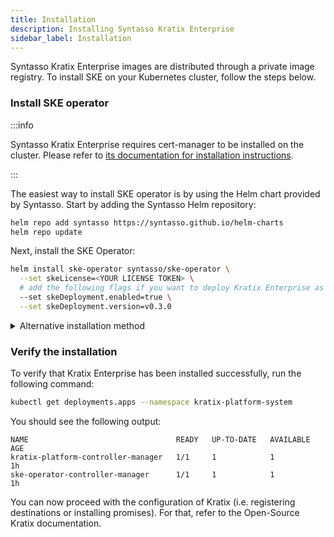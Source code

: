 ```yaml
---
title: Installation
description: Installing Syntasso Kratix Enterprise
sidebar_label: Installation
---
```


Syntasso Kratix Enterprise images are distributed through a private image registry. To
install SKE on your Kubernetes cluster, follow the steps below.

### Install SKE operator

:::info

Syntasso Kratix Enterprise requires cert-manager to be installed on the cluster. Please
refer to [its documentation for installation instructions](https://cert-manager.io/).

:::

The easiest way to install SKE operator is by using the Helm chart provided by
Syntasso. Start by adding the Syntasso Helm repository:

```bash
helm repo add syntasso https://syntasso.github.io/helm-charts
helm repo update
```

Next, install the SKE Operator:

```bash
helm install ske-operator syntasso/ske-operator \
  --set skeLicense=<YOUR LICENSE TOKEN> \
  # add the following flags if you want to deploy Kratix Enterprise as well
  --set skeDeployment.enabled=true \
  --set skeDeployment.version=v0.3.0
```

<details>
<summary>Alternative installation method</summary>

If you prefer not to use Helm, you can install the SKE operator by applying the
manifests directly.

First, create the namespace where the SKE operator will be installed:

```bash
kubectl create namespace kratix-platform-system
```

Then, create a secret with your license token:

```
kubectl create secret docker-registry syntasso-registry \
  --namespace=kratix-platform-system \
  --docker-server=ghcr.io \
  --docker-username=syntasso-pkg \
  --docker-password=<YOUR TOKEN>
```


The manifests are available in the [Syntasso Releases
Page](http://syntasso-enterprise-releases.s3-website.eu-west-2.amazonaws.com/#ske/ske-operator).
Find the latest release and apply it with `kubectl`:


```bash
kubectl apply -f http://s3.eu-west-2.amazonaws.com/syntasso-enterprise-releases/ske/ske-operator/v0.1.2/ske-operator-distribution.yaml
```

With the Operator in place, you can now install Kratix Enterprise by creating a
'Kratix' instance. Below is an example 'Kratix' instance definition:

```yaml
apiVersion: platform.syntasso.io/v1alpha1
kind: Kratix
metadata:
  name: kratix-example
spec:
  releasesBucket:
    name: # name of the bucket containing Kratix Enterprise releases; optional
    region: # region of the bucket; optional
    path: # subpath within the bucket; optional
  version: v0.3.0 # version of Kratix Enterprise to install; default to the latest release found in release bucket
```

You can save the 'Kratix' instance definition to a local file and apply with kubectl.
SKE operator will then install Kratix Enterprise and its necessary configurations.

By default, when `spec.releasesBucket` is not set, SKE operator will use the Syntasso Enterprise releases bucket.
Note that 'Kratix' is a cluster scoped and singleton resource.

Only one instance of Kratix can be installed in a cluster.

</details>

### Verify the installation

To verify that Kratix Enterprise has been installed successfully, run the following command:

```bash
kubectl get deployments.apps --namespace kratix-platform-system
```

You should see the following output:

```shell-session
NAME                                 READY   UP-TO-DATE   AVAILABLE   AGE
kratix-platform-controller-manager   1/1     1            1           1h
ske-operator-controller-manager      1/1     1            1           1h

```

You can now proceed with the configuration of Kratix (i.e. registering destinations or
installing promises). For that, refer to the Open-Source Kratix documentation.

